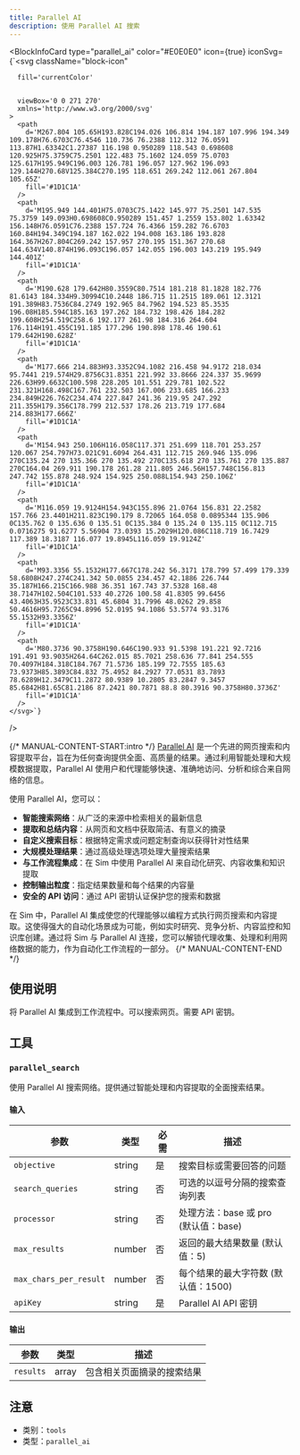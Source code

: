 ```yaml
---
title: Parallel AI
description: 使用 Parallel AI 搜索
---
```



<BlockInfoCard 
  type="parallel_ai"
  color="#E0E0E0"
  icon={true}
  iconSvg={`<svg className="block-icon"
      
      fill='currentColor'
      
      
      viewBox='0 0 271 270'
      xmlns='http://www.w3.org/2000/svg'
    >
      <path
        d='M267.804 105.65H193.828C194.026 106.814 194.187 107.996 194.349 109.178H76.6703C76.4546 110.736 76.2388 112.312 76.0591 113.87H1.63342C1.27387 116.198 0.950289 118.543 0.698608 120.925H75.3759C75.2501 122.483 75.1602 124.059 75.0703 125.617H195.949C196.003 126.781 196.057 127.962 196.093 129.144H270.68V125.384C270.195 118.651 269.242 112.061 267.804 105.65Z'
        fill='#1D1C1A'
      />
      <path
        d='M195.949 144.401H75.0703C75.1422 145.977 75.2501 147.535 75.3759 149.093H0.698608C0.950289 151.457 1.2559 153.802 1.63342 156.148H76.0591C76.2388 157.724 76.4366 159.282 76.6703 160.84H194.349C194.187 162.022 194.008 163.186 193.828 164.367H267.804C269.242 157.957 270.195 151.367 270.68 144.634V140.874H196.093C196.057 142.055 196.003 143.219 195.949 144.401Z'
        fill='#1D1C1A'
      />
      <path
        d='M190.628 179.642H80.3559C80.7514 181.218 81.1828 182.776 81.6143 184.334H9.30994C10.2448 186.715 11.2515 189.061 12.3121 191.389H83.7536C84.2749 192.965 84.7962 194.523 85.3535 196.08H185.594C185.163 197.262 184.732 198.426 184.282 199.608H254.519C258.6 192.177 261.98 184.316 264.604 176.114H191.455C191.185 177.296 190.898 178.46 190.61 179.642H190.628Z'
        fill='#1D1C1A'
      />
      <path
        d='M177.666 214.883H93.3352C94.1082 216.458 94.9172 218.034 95.7441 219.574H29.8756C31.8351 221.992 33.8666 224.337 35.9699 226.63H99.6632C100.598 228.205 101.551 229.781 102.522 231.321H168.498C167.761 232.503 167.006 233.685 166.233 234.849H226.762C234.474 227.847 241.36 219.95 247.292 211.355H179.356C178.799 212.537 178.26 213.719 177.684 214.883H177.666Z'
        fill='#1D1C1A'
      />
      <path
        d='M154.943 250.106H116.058C117.371 251.699 118.701 253.257 120.067 254.797H73.021C91.6094 264.431 112.715 269.946 135.096 270C135.24 270 135.366 270 135.492 270C135.618 270 135.761 270 135.887 270C164.04 269.911 190.178 261.28 211.805 246.56H157.748C156.813 247.742 155.878 248.924 154.925 250.088L154.943 250.106Z'
        fill='#1D1C1A'
      />
      <path
        d='M116.059 19.9124H154.943C155.896 21.0764 156.831 22.2582 157.766 23.4401H211.823C190.179 8.72065 164.058 0.0895344 135.906 0C135.762 0 135.636 0 135.51 0C135.384 0 135.24 0 135.115 0C112.715 0.0716275 91.6277 5.56904 73.0393 15.2029H120.086C118.719 16.7429 117.389 18.3187 116.077 19.8945L116.059 19.9124Z'
        fill='#1D1C1A'
      />
      <path
        d='M93.3356 55.1532H177.667C178.242 56.3171 178.799 57.499 179.339 58.6808H247.274C241.342 50.0855 234.457 42.1886 226.744 35.187H166.215C166.988 36.351 167.743 37.5328 168.48 38.7147H102.504C101.533 40.2726 100.58 41.8305 99.6456 43.4063H35.9523C33.831 45.6804 31.7996 48.0262 29.858 50.4616H95.7265C94.8996 52.0195 94.1086 53.5774 93.3176 55.1532H93.3356Z'
        fill='#1D1C1A'
      />
      <path
        d='M80.3736 90.3758H190.646C190.933 91.5398 191.221 92.7216 191.491 93.9035H264.64C262.015 85.7021 258.636 77.841 254.555 70.4097H184.318C184.767 71.5736 185.199 72.7555 185.63 73.9373H85.3893C84.832 75.4952 84.2927 77.0531 83.7893 78.6289H12.3479C11.2872 80.9389 10.2805 83.2847 9.3457 85.6842H81.65C81.2186 87.2421 80.7871 88.8 80.3916 90.3758H80.3736Z'
        fill='#1D1C1A'
      />
    </svg>`}
/>

{/* MANUAL-CONTENT-START:intro */}
[Parallel AI](https://parallel.ai/) 是一个先进的网页搜索和内容提取平台，旨在为任何查询提供全面、高质量的结果。通过利用智能处理和大规模数据提取，Parallel AI 使用户和代理能够快速、准确地访问、分析和综合来自网络的信息。

使用 Parallel AI，您可以：

- **智能搜索网络**：从广泛的来源中检索相关的最新信息  
- **提取和总结内容**：从网页和文档中获取简洁、有意义的摘录  
- **自定义搜索目标**：根据特定需求或问题定制查询以获得针对性结果  
- **大规模处理结果**：通过高级处理选项处理大量搜索结果  
- **与工作流程集成**：在 Sim 中使用 Parallel AI 来自动化研究、内容收集和知识提取  
- **控制输出粒度**：指定结果数量和每个结果的内容量  
- **安全的 API 访问**：通过 API 密钥认证保护您的搜索和数据

在 Sim 中，Parallel AI 集成使您的代理能够以编程方式执行网页搜索和内容提取。这使得强大的自动化场景成为可能，例如实时研究、竞争分析、内容监控和知识库创建。通过将 Sim 与 Parallel AI 连接，您可以解锁代理收集、处理和利用网络数据的能力，作为自动化工作流程的一部分。
{/* MANUAL-CONTENT-END */}

## 使用说明

将 Parallel AI 集成到工作流程中。可以搜索网页。需要 API 密钥。

## 工具

### `parallel_search`

使用 Parallel AI 搜索网络。提供通过智能处理和内容提取的全面搜索结果。

#### 输入

| 参数 | 类型 | 必需 | 描述 |
| --------- | ---- | -------- | ----------- |
| `objective` | string | 是 | 搜索目标或需要回答的问题 |
| `search_queries` | string | 否 | 可选的以逗号分隔的搜索查询列表 |
| `processor` | string | 否 | 处理方法：base 或 pro \(默认值：base\) |
| `max_results` | number | 否 | 返回的最大结果数量 \(默认值：5\) |
| `max_chars_per_result` | number | 否 | 每个结果的最大字符数 \(默认值：1500\) |
| `apiKey` | string | 是 | Parallel AI API 密钥 |

#### 输出

| 参数 | 类型 | 描述 |
| --------- | ---- | ----------- |
| `results` | array | 包含相关页面摘录的搜索结果 |

## 注意

- 类别：`tools`
- 类型：`parallel_ai`
